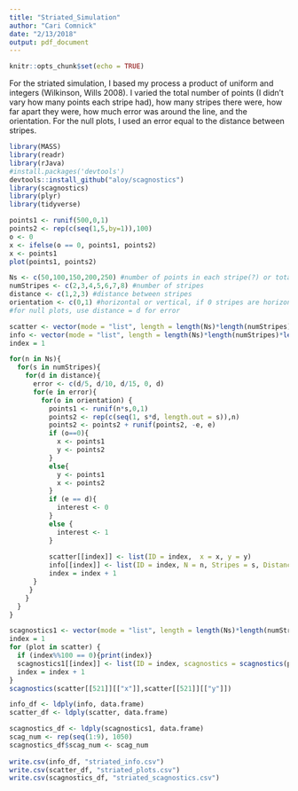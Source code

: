 ```yaml
---
title: "Striated_Simulation"
author: "Cari Comnick"
date: "2/13/2018"
output: pdf_document
---
```


```r
knitr::opts_chunk$set(echo = TRUE)
```

For the striated simulation, I based my process a product of uniform and integers (Wilkinson, Wills 2008). I varied the total number of points (I didn't vary how many points each stripe had), how many stripes there were, how far apart they were, how much error was around the line, and the orientation. For the null plots, I used an error equal to the distance between stripes.

```r
library(MASS)
library(readr)
library(rJava)
#install.packages('devtools')
devtools::install_github("aloy/scagnostics")
library(scagnostics)
library(plyr)
library(tidyverse)
```

```r
points1 <- runif(500,0,1)
points2 <- rep(c(seq(1,5,by=1)),100)
o <- 0
x <- ifelse(o == 0, points1, points2)
x <- points1
plot(points1, points2)

Ns <- c(50,100,150,200,250) #number of points in each stripe(?) or total
numStripes <- c(2,3,4,5,6,7,8) #number of stripes
distance <- c(1,2,3) #distance between stripes
orientation <- c(0,1) #horizontal or vertical, if 0 stripes are horizontal (points1 is x, else y)
#for null plots, use distance = d for error

scatter <- vector(mode = "list", length = length(Ns)*length(numStripes)*length(distance)*length(orientation)*5)
info <- vector(mode = "list", length = length(Ns)*length(numStripes)*length(distance)*length(orientation)*5)
index = 1

for(n in Ns){
  for(s in numStripes){
    for(d in distance){
      error <- c(d/5, d/10, d/15, 0, d)
      for(e in error){
        for(o in orientation) {
          points1 <- runif(n*s,0,1)
          points2 <- rep(c(seq(1, s*d, length.out = s)),n)
          points2 <- points2 + runif(points2, -e, e)
          if (o==0){
            x <- points1
            y <- points2
          }
          else{
            y <- points1
            x <- points2
          }
          if (e == d){
            interest <- 0
          }
          else {
            interest <- 1
          }
        
          scatter[[index]] <- list(ID = index,  x = x, y = y)
          info[[index]] <- list(ID = index, N = n, Stripes = s, Distance = d, Error = e, Orientation = o, Interest = interest)
          index = index + 1
      }
     }
    }
  }
}
```

```r
scagnostics1 <- vector(mode = "list", length = length(Ns)*length(numStripes)*length(distance)*length(orientation)*5)
index = 1
for (plot in scatter) {
  if (index%%100 == 0){print(index)}
  scagnostics1[[index]] <- list(ID = index, scagnostics = scagnostics(plot$x, plot$y)$s)
  index = index + 1
}
scagnostics(scatter[[521]][["x"]],scatter[[521]][["y"]])
```

```r
info_df <- ldply(info, data.frame)
scatter_df <- ldply(scatter, data.frame)

scagnostics_df <- ldply(scagnostics1, data.frame)
scag_num <- rep(seq(1:9), 1050)
scagnostics_df$scag_num <- scag_num
  
write.csv(info_df, "striated_info.csv")
write.csv(scatter_df, "striated_plots.csv")
write.csv(scagnostics_df, "striated_scagnostics.csv")
```